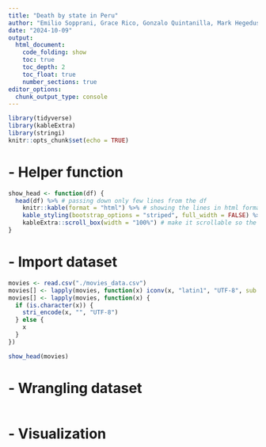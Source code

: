 ```yaml
---
title: "Death by state in Peru"
author: "Emilio Sopprani, Grace Rico, Gonzalo Quintanilla, Mark Hegedus"
date: "2024-10-09"
output:
  html_document:
    code_folding: show
    toc: true
    toc_depth: 2
    toc_float: true
    number_sections: true
editor_options: 
  chunk_output_type: console
---
```


```r
library(tidyverse)
library(kableExtra)
library(stringi)
knitr::opts_chunk$set(echo = TRUE)
```

# - Helper function

```r
show_head <- function(df) {
  head(df) %>% # passing down only few lines from the df
    knitr::kable(format = "html") %>% # showing the lines in html format
    kable_styling(bootstrap_options = "striped", full_width = FALSE) %>% # little bit of style to avoid columns to be crowded
    kableExtra::scroll_box(width = "100%") # make it scrollable so the columns don't overflow the page
}
```


# - Import dataset

```r
movies <- read.csv("./movies_data.csv")
movies[] <- lapply(movies, function(x) iconv(x, "latin1", "UTF-8", sub = ""))
movies[] <- lapply(movies, function(x) {
  if (is.character(x)) {
    stri_encode(x, "", "UTF-8")
  } else {
    x
  }
})

show_head(movies)
```

# - Wrangling dataset

```r

```

# - Visualization

```r

```
